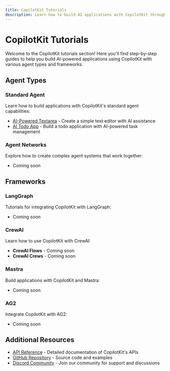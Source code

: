 ```yaml
---
title: CopilotKit Tutorials
description: Learn how to build AI applications with CopilotKit through step-by-step tutorials
---
```


# CopilotKit Tutorials

Welcome to the CopilotKit tutorials section! Here you'll find step-by-step guides to help you build AI-powered applications using CopilotKit with various agent types and frameworks.

## Agent Types

### Standard Agent

Learn how to build applications with CopilotKit's standard agent capabilities:

- [AI-Powered Textarea](/tutorials/standard-agent/ai-powered-textarea) - Create a simple text editor with AI assistance
- [AI Todo App](/tutorials/standard-agent/ai-todo-app) - Build a todo application with AI-powered task management

### Agent Networks

Explore how to create complex agent systems that work together:

- Coming soon

## Frameworks

### LangGraph

Tutorials for integrating CopilotKit with LangGraph:

- Coming soon

### CrewAI

Learn how to use CopilotKit with CrewAI:

- **CrewAI Flows** - Coming soon
- **CrewAI Crews** - Coming soon

### Mastra

Build applications with CopilotKit and Mastra:

- Coming soon

### AG2

Integrate CopilotKit with AG2:

- Coming soon

## Additional Resources

- [API Reference](/api-reference) - Detailed documentation of CopilotKit's APIs
- [GitHub Repository](https://github.com/CopilotKit/CopilotKit) - Source code and examples
- [Discord Community](https://discord.com/invite/6dffbvGU3D) - Join our community for support and discussions
